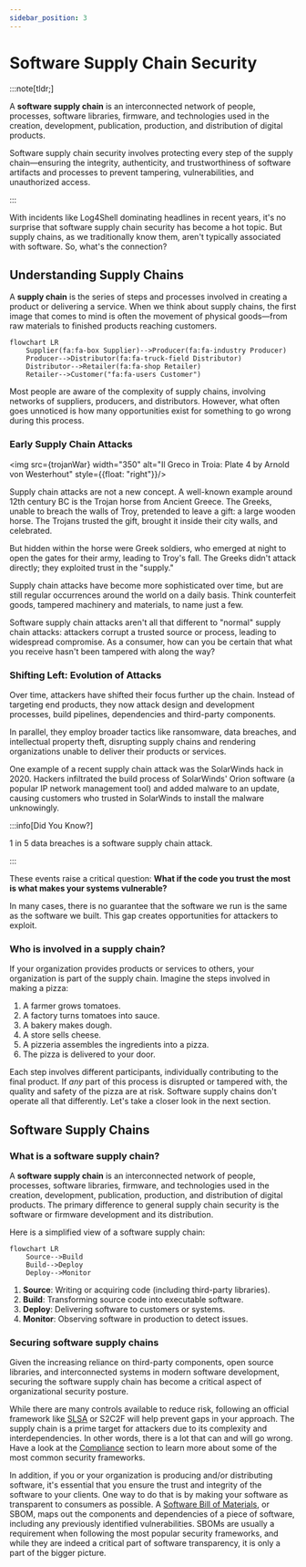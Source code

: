 ```yaml
---
sidebar_position: 3
---
```



# Software Supply Chain Security

<!-- tldr; -->

:::note[tldr;]

A **software supply chain** is an interconnected network of people, processes, software libraries, firmware, and technologies used in the creation, development, publication, production, and distribution of digital products.

Software supply chain security involves protecting every step of the supply chain—ensuring the integrity, authenticity, and trustworthiness of software artifacts and processes to prevent tampering, vulnerabilities, and unauthorized access.

:::

With incidents like Log4Shell dominating headlines in recent years, it's no surprise that software supply chain security has become a hot topic. But supply chains, as we traditionally know them, aren't typically associated with software. So, what's the connection?

## Understanding Supply Chains

A **supply chain** is the series of steps and processes involved in creating a product or delivering a service. When we think about supply chains, the first image that comes to mind is often the movement of physical goods—from raw materials to finished products reaching customers.

```mermaid
flowchart LR
    Supplier(fa:fa-box Supplier)-->Producer(fa:fa-industry Producer)
    Producer-->Distributor(fa:fa-truck-field Distributor)
    Distributor-->Retailer(fa:fa-shop Retailer)
    Retailer-->Customer("fa:fa-users Customer")

```

Most people are aware of the complexity of supply chains, involving networks of suppliers, producers, and distributors. However, what often goes unnoticed is how many opportunities exist for something to go wrong during this process.

### Early Supply Chain Attacks

<img src={trojanWar} width="350" alt="Il Greco in Troia: Plate 4 by Arnold von Westerhout" style={{float: "right"}}/>

Supply chain attacks are not a new concept. A well-known example around 12th century BC is the Trojan horse from Ancient Greece. The Greeks, unable to breach the walls of Troy, pretended to leave a gift: a large wooden horse. The Trojans trusted the gift, brought it inside their city walls, and celebrated.

But hidden within the horse were Greek soldiers, who emerged at night to open the gates for their army, leading to Troy's fall. The Greeks didn't attack directly; they exploited trust in the "supply."

Supply chain attacks have become more sophisticated over time, but are still regular occurrences around the world on a daily basis. Think counterfeit goods, tampered machinery and materials, to name just a few.

Software supply chain attacks aren't all that different to "normal" supply chain attacks: attackers corrupt a trusted source or process, leading to widespread compromise. As a consumer, how can you be certain that what you receive hasn't been tampered with along the way?

### Shifting Left: Evolution of Attacks

Over time, attackers have shifted their focus further up the chain. Instead of targeting end products, they now attack design and development processes, build pipelines, dependencies and third-party components.

In parallel, they employ broader tactics like ransomware, data breaches, and intellectual property theft, disrupting supply chains and rendering organizations unable to deliver their products or services.

One example of a recent supply chain attack was the SolarWinds hack in 2020. Hackers infiltrated the build process of SolarWinds' Orion software (a popular IP network management tool) and added malware to an update, causing customers who trusted in SolarWinds to install the malware unknowingly.

:::info[Did You Know?]

1 in 5 data breaches is a software supply chain attack.

:::

These events raise a critical question: **What if the code you trust the most is what makes your systems vulnerable?**

In many cases, there is no guarantee that the software we run is the same as the software we built. This gap creates opportunities for attackers to exploit.

### Who is involved in a supply chain?

If your organization provides products or services to others, your organization is part of the supply chain. Imagine the steps involved in making a pizza:

1. A farmer grows tomatoes.
2. A factory turns tomatoes into sauce.
3. A bakery makes dough.
4. A store sells cheese.
5. A pizzeria assembles the ingredients into a pizza.
6. The pizza is delivered to your door.

Each step involves different participants, individually contributing to the final product. If _any_ part of this process is disrupted or tampered with, the quality and safety of the pizza are at risk. Software supply chains don't operate all that differently. Let's take a closer look in the next section.

## Software Supply Chains

### What is a software supply chain?

<!-- 1. What is it -->
<!-- 2. Why should I care -->
<!-- 3. Example software supply chain & attack -->
<!-- 4. What to do about it -->

A **software supply chain** is an interconnected network of people, processes, software libraries, firmware, and technologies used in the creation, development, publication, production, and distribution of digital products. The primary difference to general supply chain security is the software or firmware development and its distribution.

Here is a simplified view of a software supply chain:

```mermaid
flowchart LR
    Source-->Build
    Build-->Deploy
    Deploy-->Monitor

```


1. **Source**: Writing or acquiring code (including third-party libraries).
2. **Build**: Transforming source code into executable software.
3. **Deploy**: Delivering software to customers or systems.
4. **Monitor**: Observing software in production to detect issues.

<!-- Traditionally, the world has focused on "Source" and "Monitor." However, incidents like Log4Shell have demonstrated the need to secure the entire chain—especially build and deployment processes. -->

### Securing software supply chains

Given the increasing reliance on third-party components, open source libraries, and interconnected systems in modern software development, securing the software supply chain has become a critical aspect of organizational security posture.

While there are many controls available to reduce risk, following an official framework like [SLSA](/slsa-supply-chain-levels-compliance-for-software-artifacts) or S2C2F will help prevent gaps in your approach. The supply chain is a prime target for attackers due to its complexity and interdependencies. In other words, there is a lot that can and will go wrong. Have a look at the [Compliance](/category/compliance) section to learn more about some of the most common security frameworks.

In addition, if you or your organization is producing and/or distributing software, it's essential that you ensure the trust and integrity of the software to your clients. One way to do that is by making your software as transparent to consumers as possible. A [Software Bill of Materials](/what-is-an-sbom-software-bill-of-materials-and-why-does-it-matter), or SBOM, maps out the components and dependencies of a piece of software, including any previously identified vulnerabilities. SBOMs are usually a requirement when following the most popular security frameworks, and while they are indeed a critical part of software transparency, it is only a part of the bigger picture.


